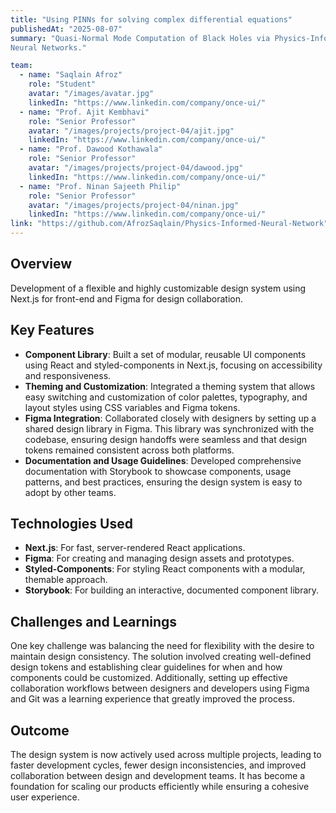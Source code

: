 ---
title: "Using PINNs for solving complex differential equations"
publishedAt: "2025-08-07"
summary: "Quasi-Normal Mode Computation of Black Holes via Physics-Informed
Neural Networks."

team:
  - name: "Saqlain Afroz"
    role: "Student"
    avatar: "/images/avatar.jpg"
    linkedIn: "https://www.linkedin.com/company/once-ui/"
  - name: "Prof. Ajit Kembhavi"
    role: "Senior Professor"
    avatar: "/images/projects/project-04/ajit.jpg"
    linkedIn: "https://www.linkedin.com/company/once-ui/"
  - name: "Prof. Dawood Kothawala"
    role: "Senior Professor"
    avatar: "/images/projects/project-04/dawood.jpg"
    linkedIn: "https://www.linkedin.com/company/once-ui/"
  - name: "Prof. Ninan Sajeeth Philip"
    role: "Senior Professor"
    avatar: "/images/projects/project-04/ninan.jpg"
    linkedIn: "https://www.linkedin.com/company/once-ui/"
link: "https://github.com/AfrozSaqlain/Physics-Informed-Neural-Network"
---

## Overview

Development of a flexible and highly customizable design system using Next.js for front-end and Figma for design collaboration.

## Key Features

- **Component Library**: Built a set of modular, reusable UI components using React and styled-components in Next.js, focusing on accessibility and responsiveness.
- **Theming and Customization**: Integrated a theming system that allows easy switching and customization of color palettes, typography, and layout styles using CSS variables and Figma tokens.
- **Figma Integration**: Collaborated closely with designers by setting up a shared design library in Figma. This library was synchronized with the codebase, ensuring design handoffs were seamless and that design tokens remained consistent across both platforms.
- **Documentation and Usage Guidelines**: Developed comprehensive documentation with Storybook to showcase components, usage patterns, and best practices, ensuring the design system is easy to adopt by other teams.

## Technologies Used

- **Next.js**: For fast, server-rendered React applications.
- **Figma**: For creating and managing design assets and prototypes.
- **Styled-Components**: For styling React components with a modular, themable approach.
- **Storybook**: For building an interactive, documented component library.

## Challenges and Learnings

One key challenge was balancing the need for flexibility with the desire to maintain design consistency. The solution involved creating well-defined design tokens and establishing clear guidelines for when and how components could be customized. Additionally, setting up effective collaboration workflows between designers and developers using Figma and Git was a learning experience that greatly improved the process.

## Outcome

The design system is now actively used across multiple projects, leading to faster development cycles, fewer design inconsistencies, and improved collaboration between design and development teams. It has become a foundation for scaling our products efficiently while ensuring a cohesive user experience.